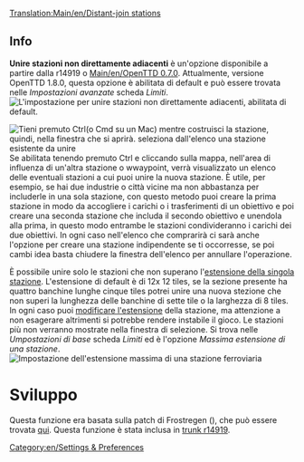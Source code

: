 [[Translation:Main/en/Distant-join stations]]

== Info ==

'''Unire stazioni non direttamente adiacenti''' è un'opzione disponibile a partire dalla r14919 o [[Main/en/OpenTTD 0.7.0]].
Attualmente, versione OpenTTD 1.8.0, questa opzione è abilitata di default e può essere trovata nelle ''Impostazioni avanzate'' scheda ''Limiti''.
[[File:en/ImAvLimiti Unire stazioni non adiacenti.png|center|frame|L'impostazione per unire stazioni non direttamente adiacenti, abilitata di default.]]

[[File:en/Comando unisci stazioni CTRL+Left-clic.png|frame|Tieni premuto Ctrl(o Cmd su un Mac) mentre costruisci la stazione, quindi, nella finestra che si aprirà.  seleziona dall'elenco una stazione esistente da unire]]
Se abilitata tenendo premuto Ctrl e cliccando sulla mappa, nell'area di influenza di un'altra stazione o wwaypoint, verrà visualizzato un elenco delle eventuali stazioni a cui puoi unire la nuova stazione. È utile, per esempio, se hai due industrie o città vicine ma non abbastanza per includerle in una sola stazione, con questo metodo puoi creare la prima stazione in modo da accogliere i carichi o i trasferimenti di un obiettivo e poi creare una seconda stazione che includa il secondo obiettivo e unendola alla prima, in questo modo entrambe le stazioni condivideranno i carichi dei due obiettivi. In ogni caso nell'elenco che comprarirà ci sarà anche l'opzione per creare una stazione indipendente se ti occorresse, se poi cambi idea basta chiudere la finestra dell'elenco per annullare l'operazione.

È possibile unire solo le stazioni che non superano l'[[Main/it/Modifica estensione stazione|estensione della singola stazione]]. L'estensione di default è di 12x 12 tiles, se la sezione presente ha quattro banchine lunghe cinque tiles potrei unire una nuova stezione che non superi la lunghezza delle banchine di sette tile o la larghezza di 8 tiles. In ogni caso puoi [[Main/it/Modifica estensione stazione|modificare l'estensione]] della stazione, ma attenzione a non esagerare altrimenti si potrebbe rendere instabile il gioco. Le stazioni più non verranno mostrate nella finestra di selezione. Si trova nelle ''Umpostazioni di base'' scheda ''Limiti'' ed è l'opzione ''Massima estensione di una stazione''.
[[File:en/ImpBaLimiti Estensione stazione.png|none|frame|Impostazione dell'estensione massima di una stazione ferroviaria]]

= Sviluppo =
Questa funzione era basata sulla patch di Frostregen ({{en/Flyspray| 2291}}), che può essere trovata [http://www.tt-forums.net/viewtopic.php?f=33&t=30960 qui]. Questa funzione è stata inclusa in [http://hg.openttd.org/openttd/trunk.hg/rev/a469f573bfaa trunk r14919].

[[Category:en/Settings & Preferences]]